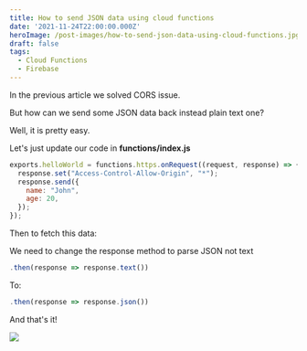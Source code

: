 ```yaml
---
title: How to send JSON data using cloud functions
date: '2021-11-24T22:00:00.000Z'
heroImage: /post-images/how-to-send-json-data-using-cloud-functions.jpg
draft: false
tags:
  - Cloud Functions
  - Firebase
---
```


In the previous article we solved CORS issue.

But how can we send some JSON data back instead plain text one?

Well, it is pretty easy.

Let's just update our code in **functions/index.js**

```javascript
exports.helloWorld = functions.https.onRequest((request, response) => {
  response.set("Access-Control-Allow-Origin", "*");
  response.send({
    name: "John",
    age: 20,
  });
});
```

Then to fetch this data:

We need to change the response method to parse JSON not text

```javascript
.then(response => response.text())
```

To:

```javascript
.then(response => response.json())
```

And that's it!

![](/post-images/image-fetch.jpg)
